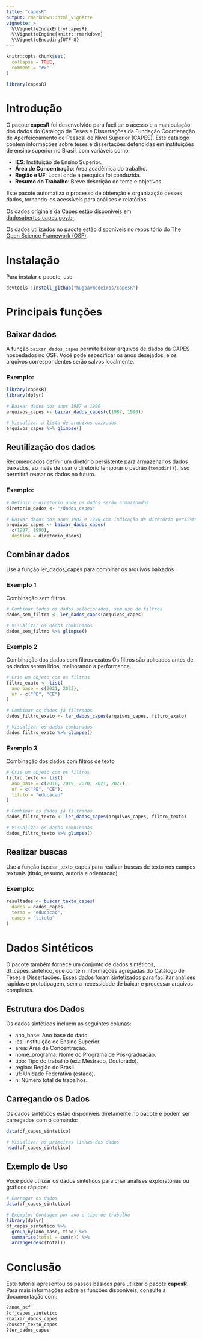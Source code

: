 ```yaml
---
title: "capesR"
output: rmarkdown::html_vignette
vignette: >
  %\VignetteIndexEntry{capesR}
  %\VignetteEngine{knitr::rmarkdown}
  %\VignetteEncoding{UTF-8}
---
```


```r
knitr::opts_chunk$set(
  collapse = TRUE,
  comment = "#>"
)
```

```r
library(capesR)
```

# Introdução

O pacote **capesR** foi desenvolvido para facilitar o acesso e a manipulação dos dados do Catálogo de Teses e Dissertações da Fundação Coordenação de Aperfeiçoamento de Pessoal de Nível Superior (CAPES). Este catálogo contém informações sobre teses e dissertações defendidas em instituições de ensino superior no Brasil, com variáveis como:

- **IES**: Instituição de Ensino Superior.
- **Área de Concentração**: Área acadêmica do trabalho.
- **Região e UF**: Local onde a pesquisa foi conduzida.
- **Resumo do Trabalho**: Breve descrição do tema e objetivos.

Este pacote automatiza o processo de obtenção e organização desses dados, tornando-os acessíveis para análises e relatórios.

Os dados originais da Capes estão disponíveis em [dadosabertos.capes.gov.br](https://dadosabertos.capes.gov.br/group/catalogo-de-teses-e-dissertacoes-brasil).

Os dados utilizados no pacote estão disponíveis no repositório do [The Open Science Framework (OSF)](https://osf.io/4a5b7/).

# Instalação

Para instalar o pacote, use:

```r
devtools::install_github("hugoavmedeiros/capesR")
```

# Principais funções

## Baixar dados

A função `baixar_dados_capes` permite baixar arquivos de dados da CAPES hospedados no OSF. Você pode especificar os anos desejados, e os arquivos correspondentes serão salvos localmente.

### Exemplo:
```r
library(capesR)
library(dplyr)

# Baixar dados dos anos 1987 e 1990
arquivos_capes <- baixar_dados_capes(c(1987, 1990))

# Visualizar a lista de arquivos baixados
arquivos_capes %>% glimpse()
```

## Reutilização dos dados

Recomendados definir um diretório persistente para armazenar os dados baixados, ao invés de usar o diretório temporário padrão (`tempdir()`). Isso permitirá reusar os dados no futuro. 

### Exemplo:

```r
# Definir o diretório onde os dados serão armazenados
diretorio_dados <- "/dados_capes"

# Baixar dados dos anos 1987 e 1990 com indicação de diretório persistente
arquivos_capes <- baixar_dados_capes(
  c(1987, 1990),
  destino = diretorio_dados)
```

## Combinar dados
Use a função ler_dados_capes para combinar os arquivos baixados

### Exemplo 1
Combinação sem filtros.

```r
# Combinar todos os dados selecionados, sem uso de filtros
dados_sem_filtro <- ler_dados_capes(arquivos_capes)

# Visualizar os dados combinados
dados_sem_filtro %>% glimpse()
```

### Exemplo 2
Combinação dos dados com filtros exatos
Os filtros  são aplicados antes de os dados serem lidos, melhorando a performance. 

```r
# Crie um objeto com os filtros 
filtro_exato <- list(
  ano_base = c(2021, 2022),
  uf = c("PE", "CE")
)

# Combinar os dados já filtrados
dados_filtro_exato <- ler_dados_capes(arquivos_capes, filtro_exato)

# Visualizar os dados combinados
dados_filtro_exato %>% glimpse()
```

### Exemplo 3
Combinação dos dados com filtros de texto

```r
# Crie um objeto com os filtros 
filtro_texto <- list(
  ano_base = c(2018, 2019, 2020, 2021, 2022),
  uf = c("PE", "CE"),
  titulo = "educacao"
)

# Combinar os dados já filtrados
dados_filtro_texto <- ler_dados_capes(arquivos_capes, filtro_texto)

# Visualizar os dados combinados
dados_filtro_texto %>% glimpse()
```

## Realizar buscas
Use a função buscar_texto_capes para realizar buscas de texto nos campos textuais (titulo, resumo, autoria e orientacao)

### Exemplo:
```r
resultados <- buscar_texto_capes(
  dados = dados_capes,
  termo = "educacao",
  campo = "titulo"
)
```

# Dados Sintéticos
O pacote também fornece um conjunto de dados sintéticos, df_capes_sintetico, que contém informações agregadas do Catálogo de Teses e Dissertações. Esses dados foram sintetizados para facilitar análises rápidas e prototipagem, sem a necessidade de baixar e processar arquivos completos.

## Estrutura dos Dados
Os dados sintéticos incluem as seguintes colunas:

- ano_base: Ano base do dado.
- ies: Instituição de Ensino Superior.
- area: Área de Concentração.
- nome_programa: Nome do Programa de Pós-graduação.
- tipo: Tipo do trabalho (ex.: Mestrado, Doutorado).
- regiao: Região do Brasil.
- uf: Unidade Federativa (estado).
- n: Número total de trabalhos.

## Carregando os Dados
Os dados sintéticos estão disponíveis diretamente no pacote e podem ser carregados com o comando:

```r
data(df_capes_sintetico)

# Visualizar as primeiras linhas dos dados
head(df_capes_sintetico)
```
## Exemplo de Uso
Você pode utilizar os dados sintéticos para criar análises exploratórias ou gráficos rápidos:

```r
# Carregar os dados
data(df_capes_sintetico)

# Exemplo: Contagem por ano e tipo de trabalho
library(dplyr)
df_capes_sintetico %>%
  group_by(ano_base, tipo) %>%
  summarise(total = sum(n)) %>%
  arrange(desc(total))
```

# Conclusão

Este tutorial apresentou os passos básicos para utilizar o pacote **capesR**. Para mais informações sobre as funções disponíveis, consulte a documentação com:

```r
?anos_osf
?df_capes_sintetico
?baixar_dados_capes
?buscar_texto_capes
?ler_dados_capes
```
